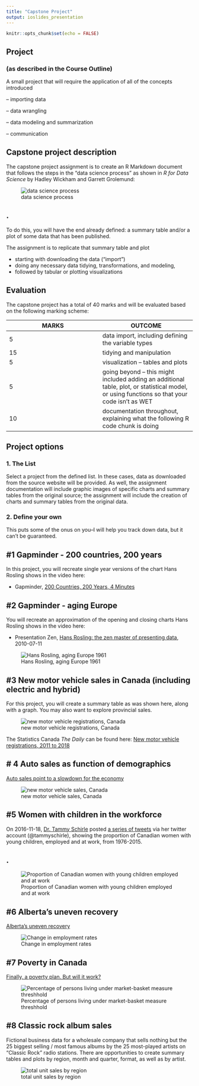 ```yaml
---
title: "Capstone Project"
output: ioslides_presentation
---
```


```r
knitr::opts_chunk$set(echo = FALSE)
```


## Project 

### (as described in the Course Outline)

A small project that will require the application of all of the concepts introduced

– importing data

– data wrangling

– data modeling and summarization

– communication


## Capstone project description 

The capstone project assignment is to create an R Markdown document that follows the steps in the "data science process" as shown in _R for Data Science_ by Hadley Wickham and Garrett Grolemund:

![data science process](../img/data-science.png)


## . 

To do this, you will have the end already defined: a summary table and/or a plot of some data that has been published. 

The assignment is to replicate that summary table and plot

* starting with downloading the data ("import")
* doing any necessary data tidying, transformations, and modeling, 
* followed by tabular or plotting visualizations



## Evaluation

The capstone project has a total of 40 marks and will be evaluated based on the following marking scheme:

| MARKS | OUTCOME |
| --- | --- |
| 5 | data import, including defining the variable types |
| 15 | tidying and manipulation |
| 5 | visualization -- tables and plots |
| 5 | going beyond -- this might included adding an additional table, plot, or statistical model, or using functions so that your code isn't as WET |
| 10 | documentation throughout, explaining what the following R code chunk is doing


## Project options

### 1.  The List

Select a project from the defined list. In these cases, data as downloaded from the source website will be provided. As well, the assignment documentation will include graphic images of specific charts and summary tables from the original source; the assignment will include the creation of charts and summary tables from the original data. 

### 2. Define your own 

This puts some of the onus on you--I will help you track down data, but it can't be guaranteed.



## #1 Gapminder - 200 countries, 200 years

In this project, you will recreate single year versions of the chart Hans Rosling shows in the video here:

* Gapminder, [200 Countries, 200 Years, 4 Minutes](https://www.gapminder.org/videos/200-years-that-changed-the-world-bbc/)


## #2 Gapminder - aging Europe

You will recreate an approximation of the opening and closing charts Hans Rosling shows in the video here:

* Presentation Zen, [Hans Rosling: the zen master of presenting data](https://www.presentationzen.com/presentationzen/2010/07/hans-rosling-tips-on-presenting-data.html), 2010-07-11

![Hans Rosling, aging Europe 1961](capstone_02_gapminder_Europe/Hans_Rosling_aging_europe_small.png)




## #3 New motor vehicle sales in Canada (including electric and hybrid)

For this project, you will create a summary table as was shown here, along with a graph. You may also want to explore provincial sales.

![new motor vehicle registrations, Canada](\capstone_03_new_motor_vehicle\new_motor_vehicle_registrations.jpg)

The Statistics Canada _The Daily_ can be found here:
[New motor vehicle registrations, 2011 to 2018](https://www150.statcan.gc.ca/n1/daily-quotidien/191118/dq191118c-eng.htm)


## # 4 Auto sales as function of demographics

[Auto sales point to a slowdown for the economy](https://www.macleans.ca/economy/economicanalysis/the-most-important-charts-to-watch-in-2019/)


![new motor vehicle sales, Canada](\capstone_04_auto_sales\David-Doyle-car-sales.png)







## #5 Women with children in the workforce


On 2016-11-18, [Dr. Tammy Schirle](https://legacy.wlu.ca/homepage.php?grp_id=1805&f_id=31) posted [a series of tweets](https://twitter.com/tammyschirle/status/799616596750831616) via her twitter account (@tammyschirle), showing the proportion of Canadian women with young children, employed and at work, from 1976-2015.

## .

![Proportion of Canadian women with young children employed and at work](capstone_05_lfs_women_children/schirle_lfs_women_age_of_child.JPG)


## #6 Alberta's uneven recovery

[Alberta's uneven recovery](https://www.macleans.ca/economy/economicanalysis/the-most-important-charts-to-watch-in-2019/)



![Change in employment rates](capstone_06_lfs_Alberta_recovery/Trevor-Tombe-Alberta-employment.png)




## #7 Poverty in Canada

[Finally, a poverty plan. But will it work?](https://www.macleans.ca/economy/economicanalysis/the-most-important-charts-to-watch-in-2019/)



![Percentage of persons living under market-basket measure threshhold](capstone_07_mbm_poverty_plan\Lindsay-Tedds-poverty.png)


## #8 Classic rock album sales 

Fictional business data for a wholesale company that sells nothing but the 25 biggest selling / most famous albums by the 25 most-played artists on "Classic Rock" radio stations. There are opportunities to create summary tables and plots by region, month and quarter, format, as well as by artist.

![total unit sales by region](capstone_08_CR25_orders/sales_region_small.png)




